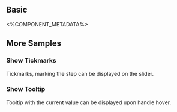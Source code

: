 
## Basic
<Basic />

<%COMPONENT_METADATA%>

## More Samples

### Show Tickmarks


<ShowTickmarks />
Tickmarks, marking the step can be displayed on the slider.

### Show Tooltip
Tooltip with the current value can be displayed upon handle hover.

<ShowTooltip />





